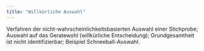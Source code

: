 ```yaml
---
title: "Willkürliche Auswahl"
---
```

Verfahren der nicht-wahrscheinlichkeitsbasierten Auswahl einer Stichprobe; Auswahl auf das Geratewohl (willkürliche Entscheidung); Grundgesamtheit ist nicht identifizierbar; Beispiel Schneeball-Auswahl.



